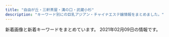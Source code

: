 ```yaml
---
title: "自由が丘・三軒茶屋・溝の口・武蔵小杉"
description: "キーワード別にの巨乳アジアン・チャイナエステ嬢情報をまとめました。"
---
```


新着画像と新着キーワードをまとめています。
2021年02月09日の情報です。

<DmmAffiliateIns />
<KeywordTable
  shops={
    [
    {
        "station": "\u5b66\u82b8\u5927\u5b66\u99c5\u897f\u53e3",
        "name": "Clair \uff5e\u30af\u30ec\u30fc\u30eb\uff5e",
        "img_links": [
            "http://clair.work/images/recruit/point_05.png",
            "http://clair.work/images/icon_ranking_03.png",
            "http://clair.work/images/trigger.jpg",
            "http://clair.work/images/recruit/point_04.png",
            "http://clair.work/images/recruit/sp_mainvisual.jpg",
            "http://clair.work/images/recruit/point_08.png",
            "http://clair.work/images/recruit/message_03.png",
            "http://clair.work/images/recruit/point_03.png",
            "http://clair.work/images/recruit/nagare_03.jpg",
            "http://clair.work/images/recruit/nagare_07.png",
            "http://clair.work/staff/ayaka1.jpg",
            "http://clair.work/images/icon_ranking_01.png",
            "http://clair.work/images/sw_tel.png",
            "http://clair.work/staff/humi2.jpg",
            "http://clair.work/staff/yua1.jpg",
            "http://clair.work/staff/mayu1.jpg",
            "http://clair.work/images/mainvisual_01.jpg",
            "http://clair.work/staff/kasumi1.jpg",
            "http://clair.work/images/head_interior.jpg",
            "http://clair.work/images/icon_ranking_04.png",
            "http://clair.work/images/mainvisual_01_s.jpg",
            "http://clair.work/images/recruit/point_07.png",
            "http://clair.work/images/recruit/nagare_02.jpg",
            "http://clair.work/images/head_therapist.jpg",
            "http://clair.work/images/recruit/point_09.png",
            "http://clair.work/images/recruit/point_06.png",
            "http://clair.work/images/sw_home.png",
            "http://clair.work/images/recruit/nagare_06.png",
            "http://clair.work/images/mainvisual_02.jpg",
            "http://clair.work/staff/humi1.jpg",
            "http://clair.work/images/recruit/nagare_01.jpg",
            "http://clair.work/images/no_image.jpg",
            "http://clair.work/images/icon_ranking_05.png",
            "http://clair.work/images/recruit/nagare_05.png",
            "http://clair.work/images/icon_ranking_02.png",
            "http://clair.work/images/icon_new.png",
            "http://clair.work/images/mainvisual_02_s.jpg",
            "http://clair.work/images/recruit/req_03.jpg"
        ],
        "url": "http://clair.work/",
        "keywords": {
            "E": 2,
            "C": 4,
            "D": 4
        }
    },
    {
        "url": "http://www.sakura.esraku.com/",
        "name": "\u685c",
        "img_links": [
            "http://www.sakura.esraku.com/files/004.jpg",
            "http://www.sakura.esraku.com/photo_news/upimg/221315f853e86bfad8_0.jpg",
            "http://www.sakura.esraku.com/images/s_link.jpg",
            "http://www.sakura.esraku.com/files/005.jpg",
            "http://www.sakura.esraku.com/images/s_staff.jpg",
            "http://www.sakura.esraku.com/files/006.jpg",
            "http://www.sakura.esraku.com/files/009.jpg",
            "http://www.sakura.esraku.com/photo_news/upimg/192295fbde78dddd71_0.jpg",
            "http://www.sakura.esraku.com/images/top.png",
            "http://www.sakura.esraku.com/photo_news/upimg/282545f76dfd1996d7_0.jpg",
            "http://www.sakura.esraku.com/images/mobile.jpg",
            "http://www.sakura.esraku.com/photo_news/upimg/921745f718627cc259_0.jpg",
            "http://www.sakura.esraku.com/photo_news/upimg/508775f63081046140_0.jpg",
            "http://www.sakura.esraku.com/images/lineyoyaku.jpg",
            "http://www.sakura.esraku.com/files/001.jpg",
            "http://www.sakura.esraku.com/files/008.jpg",
            "http://www.sakura.esraku.com/files/010.jpg",
            "http://www.sakura.esraku.com/photo_news/upimg/5052160124f368954b_0.jpg",
            "http://www.sakura.esraku.com/files/007.jpg",
            "http://www.sakura.esraku.com/files/003.jpg",
            "http://www.sakura.esraku.com/files/002.jpg"
        ],
        "keywords": {
            "C": 22,
            "D": 16,
            "\u30bb\u30af\u30b7\u30fc": 1,
            "87": 14
        },
        "station": "\u90fd\u7acb\u5927\u5b66\u99c5"
    },
    {
        "keywords": {
            "C": 2
        },
        "url": "http://ms-shinraku.com/",
        "name": "\u5fc3\u697d",
        "station": "\u5b66\u82b8\u5927\u5b66\u99c5\u6771\u53e3",
        "img_links": [
            "http://ms-shinraku.com/staff/yuki/01.jpg",
            "http://ms-shinraku.com/img/foot.png",
            "http://ms-shinraku.com/pic/topimg1.jpg",
            "http://ms-shinraku.com/staff/mari/01.jpg",
            "http://ms-shinraku.com/i/files/homeimg.jpg",
            "http://ms-shinraku.com/staff/ayumi/01.jpg",
            "http://ms-shinraku.com/staff/kanako/01.jpg",
            "http://ms-shinraku.com/pic/topimg2.jpg",
            "http://ms-shinraku.com/staff/momoka/01.jpg",
            "http://ms-shinraku.com/img/ttl_staff.png",
            "http://ms-shinraku.com/staff/ran/01.jpg",
            "http://ms-shinraku.com/pic/head.jpg"
        ]
    },
    {
        "img_links": [
            "http://treat-msg.com/img/access/road3.jpg",
            "http://treat-msg.com/staff/rumi/01.jpg",
            "http://treat-msg.com/staff/noa/01mb.jpg",
            "http://treat-msg.com/staff/mei/01mb.jpg",
            "http://treat-msg.com/staff/miyo/01.jpg",
            "http://treat-msg.com/img/head.png",
            "http://treat-msg.com/img/shop/msg.png",
            "http://treat-msg.com/staff/saki/01mb.jpg",
            "http://treat-msg.com/staff/kaori/01.jpg",
            "http://treat-msg.com/staff/chinatu/01.jpg",
            "http://treat-msg.com/staff/noa/01.jpg",
            "http://treat-msg.com/img/foot.png",
            "http://treat-msg.com/staff/mei/01.jpg",
            "http://treat-msg.com/img/access/road6.jpg",
            "http://treat-msg.com/img/access/road4.jpg",
            "http://treat-msg.com/staff/kaori/01mb.jpg",
            "http://treat-msg.com/img/access/road2.jpg",
            "http://treat-msg.com/img/mainhd.jpg",
            "http://treat-msg.com/img/ttl_staff.jpg",
            "http://treat-msg.com/staff/riri/01.jpg",
            "http://treat-msg.com/staff/riri/01mb.jpg",
            "http://treat-msg.com/img/access/road1.jpg",
            "http://treat-msg.com/img/mainft.jpg",
            "http://treat-msg.com/img/access/roaddm.png",
            "http://treat-msg.com/staff/saki/01.jpg",
            "http://treat-msg.com/pic/corona.jpg",
            "http://treat-msg.com/img/access/road5.jpg",
            "http://treat-msg.com/staff/rumi/01mb.jpg",
            "http://treat-msg.com/staff/chinatu/01mb.jpg",
            "http://treat-msg.com/staff/miyo/01mb.jpg"
        ],
        "name": "\u5b89\u5fc3\u5802",
        "station": "\u99d2\u6ca2\u5927\u5b66\u99c5\u99d2\u6ca2\u516c\u5712\u53e3",
        "url": "http://treat-msg.com/",
        "keywords": {}
    },
    {
        "station": "\u5927\u5ca1\u5c71\u99c5",
        "img_links": [
            "http://www.miyuki.es-relax.info/gals/yuki1.jpg",
            "http://www.miyuki.es-relax.info/images/sp01.jpg",
            "http://www.miyuki.es-relax.info/gals/nana1.jpg",
            "http://www.miyuki.es-relax.info/gals/yuri1.jpg",
            "http://www.miyuki.es-relax.info/images/kp01.jpg",
            "http://www.miyuki.es-relax.info/images/info3.jpg",
            "http://www.miyuki.es-relax.info/images/info4.jpg",
            "http://www.miyuki.es-relax.info/images/sp03.jpg",
            "http://www.miyuki.es-relax.info/images/sp02.jpg",
            "http://www.miyuki.es-relax.info/images/yoyaku.png",
            "http://www.miyuki.es-relax.info/images/info2.jpg",
            "http://www.miyuki.es-relax.info/images/info1.jpg"
        ],
        "name": "\u30de\u30c3\u30b5\u30fc\u30b8\u306e\u66d9",
        "keywords": {},
        "url": "http://www.miyuki.es-relax.info/"
    },
    {
        "name": "For You",
        "url": "https://fy.uouono.com",
        "img_links": [],
        "keywords": {},
        "station": "\u4e8c\u5b50\u7389\u5ddd\u99c5"
    },
    {
        "keywords": {},
        "img_links": [],
        "station": "\u4e8c\u5b50\u7389\u5ddd\u99c5\u6771\u53e3",
        "name": "\u604b\u4eba",
        "url": "http://koibito.ies.bz/"
    },
    {
        "img_links": [
            "http://in-esthe.com/you/images/p-0.jpg",
            "http://in-esthe.com/you/images/p-4.jpg",
            "http://in-esthe.com/you/images/p-5.jpg",
            "http://in-esthe.com/you/images/fla.jpg",
            "http://in-esthe.com/you/images/r-2.jpg",
            "http://in-esthe.com/you/images/p-7.jpg",
            "http://in-esthe.com/you/images/p-9.jpg",
            "http://in-esthe.com/you/images/r-1.jpg",
            "http://in-esthe.com/you/images/p-8.jpg",
            "http://in-esthe.com/you/images/p-3.jpg",
            "http://cdn.dino-es.com/images/logo/468x60DinoEs.png",
            "http://in-esthe.com/you/images/mo.png",
            "http://in-esthe.com/you/images/p-10.jpg",
            "http://in-esthe.com/you/images/botton.jpg",
            "http://in-esthe.com/you/images/p-11.jpg"
        ],
        "name": "\u60a0",
        "keywords": {},
        "station": "\u5b66\u82b8\u5927\u5b66\u99c5\u6771\u53e3",
        "url": "http://in-esthe.com/you/"
    },
    {
        "keywords": {
            "D": 18,
            "88": 3,
            "C": 3,
            "\u30bb\u30af\u30b7\u30fc": 1,
            "86": 12,
            "85": 9,
            "84": 6
        },
        "name": "JoJo",
        "img_links": [
            "http://www.jojo.mensnv.com/files/007-03.jpg",
            "http://www.jojo.mensnv.com/images/slider/03.jpg",
            "http://www.jojo.mensnv.com/files/011-02.jpg",
            "http://www.jojo.mensnv.com/files/012-03.jpg",
            "http://www.jojo.mensnv.com/images/coverGirlParts.png",
            "http://www.jojo.mensnv.com/files/004-03.jpg",
            "http://www.jojo.mensnv.com/files/005-03.jpg",
            "http://www.jojo.mensnv.com/files/010-02.jpg",
            "http://www.jojo.mensnv.com/files/014-02.jpg",
            "http://www.jojo.mensnv.com/files/013.jpg",
            "http://www.jojo.mensnv.com/files/001-03.jpg",
            "http://www.jojo.mensnv.com/files/010-03.jpg",
            "http://www.jojo.mensnv.com/files/002-02.jpg",
            "http://www.jojo.mensnv.com/files/006-02.jpg",
            "http://www.jojo.mensnv.com/files/004.jpg",
            "http://www.jojo.mensnv.com/files/013-02.jpg",
            "http://www.jojo.mensnv.com/files/011.jpg",
            "http://www.jojo.mensnv.com/files/010.jpg",
            "http://www.jojo.mensnv.com/files/005-02.jpg",
            "http://www.jojo.mensnv.com/files/005.jpg",
            "http://www.jojo.mensnv.com/files/012.jpg",
            "http://www.jojo.mensnv.com/files/009-02.jpg",
            "http://www.jojo.mensnv.com/files/014.jpg",
            "http://www.jojo.mensnv.com/files/007-02.jpg",
            "http://www.jojo.mensnv.com/files/001-02.jpg",
            "http://www.jojo.mensnv.com/images/tel.png",
            "http://www.jojo.mensnv.com/files/011-03.jpg",
            "http://www.jojo.mensnv.com/files/002-03.jpg",
            "http://www.jojo.mensnv.com/files/014-03.jpg",
            "http://www.jojo.mensnv.com/files/004-02.jpg",
            "http://www.jojo.mensnv.com/files/009.jpg",
            "http://www.jojo.mensnv.com/files/007.jpg",
            "http://www.jojo.mensnv.com/files/003-03.jpg",
            "http://www.jojo.mensnv.com/files/006.jpg",
            "http://www.jojo.mensnv.com/files/009-03.jpg",
            "http://www.jojo.mensnv.com/images/backlistbtn.png",
            "http://www.jojo.mensnv.com/files/003.jpg",
            "http://www.jojo.mensnv.com/files/006-03.jpg",
            "http://www.jojo.mensnv.com/images/showCover.png",
            "http://www.jojo.mensnv.com/images/slider/01.jpg",
            "http://www.jojo.mensnv.com/images/slider/02.jpg",
            "http://www.jojo.mensnv.com/files/012-02.jpg",
            "http://www.jojo.mensnv.com/files/003-02.jpg",
            "http://www.jojo.mensnv.com/files/002.jpg",
            "http://www.jojo.mensnv.com/images/mobile.jpg",
            "http://www.jojo.mensnv.com/files/013-03.jpg",
            "http://www.jojo.mensnv.com/files/001.jpg"
        ],
        "station": "\u4e09\u8ed2\u8336\u5c4b\u99c5\u5357\u53e3",
        "url": "http://www.jojo.mensnv.com/"
    },
    {
        "name": "\u697d\u697d\u5c4b",
        "station": "\u81ea\u7531\u304c\u4e18\u99c5\u5357\u53e3",
        "keywords": {
            "C": 14
        },
        "img_links": [
            "http://ms-rlx.com/staff/ringo/01.jpg",
            "http://ms-rlx.com/img/msgbtn.png",
            "http://ms-rlx.com/img/access/road03.jpg",
            "http://ms-rlx.com/staff/ringo/01mb.jpg",
            "http://ms-rlx.com/img/ttl_staff.png",
            "http://ms-rlx.com/img/access/road02.jpg",
            "http://ms-rlx.com/staff/ruri/01.jpg",
            "http://ms-rlx.com/img/ttl_tnew.png",
            "http://ms-rlx.com/staff/momo/01mb.jpg",
            "http://ms-rlx.com/img/access/road01.jpg",
            "http://ms-rlx.com/staff/sachan/01mb.jpg",
            "http://ms-rlx.com/pic/head.png",
            "http://ms-rlx.com/staff/sachan/01.jpg",
            "http://ms-rlx.com/staff/momo/01.jpg",
            "http://ms-rlx.com/img/youtube.jpg",
            "http://ms-rlx.com/img/att.png",
            "http://ms-rlx.com/staff/ruri/01mb.jpg",
            "http://ms-rlx.com/i/files/homeimg.jpg",
            "http://ms-rlx.com/staff/milk/01.jpg",
            "http://ms-rlx.com/img/ttl_mobile.png",
            "http://ms-rlx.com/staff/milk/01mb.jpg",
            "http://ms-rlx.com/img/ttl_concept.png",
            "http://ms-rlx.com/img/ttl_rec.png"
        ],
        "url": "http://ms-rlx.com/"
    },
    {
        "name": "\u30d6\u30eb\u30fc\u30d9\u30ea\u30fc",
        "url": "http://b-berry.work/",
        "keywords": {},
        "img_links": [
            "http://b-berry.work/images/head.jpg",
            "http://b-berry.work/images/rec1.jpg",
            "http://b-berry.work/img/maya1.jpg",
            "http://b-berry.work/images/rec2.jpg",
            "http://b-berry.work/images/2.jpg",
            "http://b-berry.work/images/int1.jpg",
            "http://b-berry.work/images/ac1.jpg",
            "http://b-berry.work/images/interior_t.jpg",
            "http://b-berry.work/staff/maya.jpg",
            "http://b-berry.work/images/1.jpg",
            "http://b-berry.work/images/int2.jpg",
            "http://b-berry.work/img/yuri1.jpg",
            "http://b-berry.work/images/ac2.jpg",
            "http://b-berry.work/img/mona1.jpg",
            "http://b-berry.work/images/3.jpg",
            "http://b-berry.work/images/news.jpg",
            "http://b-berry.work/staff/mona.jpg",
            "http://b-berry.work/images/s1.png",
            "http://b-berry.work/images/sys.jpg",
            "http://b-berry.work/staff/yuri.jpg",
            "http://b-berry.work/images/staff_t.jpg",
            "http://b-berry.work/images/tg.jpg"
        ],
        "station": "\u81ea\u7531\u304c\u4e18\u99c5\u5317\u53e3"
    },
    {
        "img_links": [
            "http://tanoshii.jpn.mn/images/link_nav05.jpg",
            "http://tanoshii.jpn.mn/photos/sites/76/2019/12/2019121409132447.jpg",
            "http://tanoshii.jpn.mn/images/link_nav06.jpg",
            "http://tanoshii.jpn.mn/photos/sites/76/2020/04/2020040401245819.jpg",
            "http://tanoshii.jpn.mn/images/link_nav01.jpg",
            "http://tanoshii.jpn.mn/photos/sites/76/2020/10/2020101305315556.jpg",
            "http://tanoshii.jpn.mn/photos/sites/76/2020/05/2020051702012070.jpg",
            "http://tanoshii.jpn.mn/photos/sites/76/2020/09/2020092006290275.jpg",
            "http://tanoshii.jpn.mn/photos/sites/76/2020/12/2020120901212835.jpg",
            "http://tanoshii.jpn.mn/photos/sites/76/2020/03/2020030810363653.jpg",
            "http://tanoshii.jpn.mn/photos/sites/76/2021/01/2021011304145677.jpg",
            "http://tanoshii.jpn.mn/images/link_nav07.jpg",
            "http://tanoshii.jpn.mn/photos/sites/76/2020/12/202012060340027.jpg",
            "http://tanoshii.jpn.mn/photos/sites/76/2020/11/2020111603281212.jpg",
            "http://tanoshii.jpn.mn/images/side_tel.jpg",
            "http://tanoshii.jpn.mn/photos/sites/76/2019/12/2019121409132124.jpg",
            "http://tanoshii.jpn.mn/photos/sites/76/2020/08/2020081201584255.jpg",
            "http://tanoshii.jpn.mn/photos/sites/76/2019/12/2019121409132234.jpg",
            "http://tanoshii.jpn.mn/photos/sites/76/2020/09/2020090800560727.jpg",
            "http://tanoshii.jpn.mn/photos/sites/76/2020/03/2020032803325898.jpg",
            "http://tanoshii.jpn.mn/photos/sites/76/2020/09/2020090803135392.jpg",
            "http://tanoshii.jpn.mn/photos/sites/76/2020/09/2020093003412655.jpg",
            "http://tanoshii.jpn.mn/images/top.png",
            "http://tanoshii.jpn.mn/images/ico01.png",
            "http://tanoshii.jpn.mn/photos/sites/76/2020/03/202003280333063.jpg",
            "http://tanoshii.jpn.mn/photos/sites/76/2020/09/2020093003412015.jpg",
            "http://tanoshii.jpn.mn/photos/sites/76/2020/08/2020080507421162.jpg",
            "http://tanoshii.jpn.mn/photos/sites/76/2020/12/2020122205012857.jpg",
            "http://tanoshii.jpn.mn/images/side_mobile.jpg",
            "http://tanoshii.jpn.mn/photos/sites/76/2020/11/2020112902000038.jpg",
            "http://tanoshii.jpn.mn/photos/sites/76/2020/01/2020012908322311.jpg",
            "http://tanoshii.jpn.mn/photos/sites/76/2020/12/202012240922577.jpg",
            "http://tanoshii.jpn.mn/images/link_nav02.jpg",
            "http://tanoshii.jpn.mn/photos/sites/76/2021/01/2021011304151051.jpg",
            "http://tanoshii.jpn.mn/photos/sites/76/2020/09/2020090307211283.jpg",
            "http://tanoshii.jpn.mn/photos/sites/76/2020/06/2020060701410487.jpg",
            "http://tanoshii.jpn.mn/photos/sites/76/2021/01/2021012605370415.jpg",
            "http://tanoshii.jpn.mn/photos/sites/76/2020/02/2020022603283463.jpg",
            "http://tanoshii.jpn.mn/photos/sites/76/2020/05/2020052603000345.jpg",
            "http://tanoshii.jpn.mn/images/info1.jpg",
            "http://tanoshii.jpn.mn/photos/sites/76/2020/01/2020011207465354.jpg",
            "http://tanoshii.jpn.mn/photos/sites/76/2020/10/2020102803545189.jpg",
            "http://tanoshii.jpn.mn/photos/sites/76/2019/12/201912280133413.jpg",
            "http://tanoshii.jpn.mn/photos/sites/76/2021/02/2021020904591631.jpg",
            "http://tanoshii.jpn.mn/images/info3.jpg",
            "http://tanoshii.jpn.mn/photos/sites/76/2021/01/2021010305174759.jpg",
            "http://tanoshii.jpn.mn/photos/sites/76/2020/12/2020122501502779.jpg",
            "http://tanoshii.jpn.mn/photos/sites/76/2019/12/2019121409132141.jpg",
            "http://tanoshii.jpn.mn/photos/sites/76/2020/03/2020030903332740.jpg",
            "http://tanoshii.jpn.mn/photos/sites/76/2020/12/2020120904423083.jpg",
            "http://tanoshii.jpn.mn/photos/sites/76/2020/01/2020012603561216.jpg",
            "http://tanoshii.jpn.mn/photos/sites/76/2020/11/2020110307113062.jpg",
            "http://tanoshii.jpn.mn/images/link_nav04.jpg",
            "http://tanoshii.jpn.mn/photos/sites/76/2021/01/2021012605371183.jpg",
            "http://tanoshii.jpn.mn/photos/sites/76/2020/07/2020071004194210.jpg",
            "http://tanoshii.jpn.mn/photos/sites/76/2020/02/2020020601144618.jpg",
            "http://tanoshii.jpn.mn/images/side_link.jpg",
            "http://tanoshii.jpn.mn/photos/sites/76/2020/04/2020041703571830.jpg",
            "http://tanoshii.jpn.mn/photos/sites/76/2020/01/2020010206122496.jpg",
            "http://tanoshii.jpn.mn/photos/sites/76/2020/11/2020112407093420.jpg",
            "http://tanoshii.jpn.mn/photos/sites/76/2019/12/2019121409131966.jpg",
            "http://tanoshii.jpn.mn/photos/sites/76/2020/06/2020061605184059.jpg",
            "http://tanoshii.jpn.mn/photos/sites/76/2020/08/2020082903370364.jpg",
            "http://tanoshii.jpn.mn/photos/sites/76/2020/12/2020121807285563.jpg",
            "http://tanoshii.jpn.mn/photos/sites/76/2020/12/2020120904441346.jpg",
            "http://tanoshii.jpn.mn/photos/sites/76/2020/03/202003090333270.jpg",
            "http://tanoshii.jpn.mn/images/info2.jpg",
            "http://tanoshii.jpn.mn/photos/sites/76/2020/01/2020011207465264.jpg",
            "http://tanoshii.jpn.mn/photos/sites/76/2020/06/2020061605184178.jpg",
            "http://tanoshii.jpn.mn/photos/sites/76/2020/01/2020012603560666.jpg",
            "http://tanoshii.jpn.mn/images/sp_top.jpg",
            "http://tanoshii.jpn.mn/photos/sites/76/2019/12/201912140913237.jpg",
            "http://tanoshii.jpn.mn/images/top_slider02.jpg",
            "http://tanoshii.jpn.mn/photos/sites/76/2020/01/2020011710434680.jpg",
            "http://tanoshii.jpn.mn/images/link_nav03.jpg",
            "http://tanoshii.jpn.mn/images/top_slider01.jpg"
        ],
        "name": "\u697d\u3057\u3044",
        "station": "\u4e8c\u5b50\u7389\u5ddd\u99c5\u897f\u53e3",
        "url": "http://tanoshii.jpn.mn/",
        "keywords": {
            "84": 2,
            "93": 1,
            "E": 13,
            "88": 4,
            "C": 5,
            "87": 10,
            "86": 7,
            "83": 3,
            "D": 15,
            "82": 1,
            "85": 3,
            "89": 2
        }
    },
    {
        "keywords": {
            "D": 6,
            "C": 17,
            "87": 2,
            "E": 1,
            "84": 1,
            "86": 5
        },
        "img_links": [
            "http://kagayaki.jpn.cm/photos/sites/35/2017/11/2017110107513579.jpg",
            "http://kagayaki.jpn.cm/images/room3.jpg",
            "http://kagayaki.jpn.cm/images/mobile2.jpg",
            "http://kagayaki.jpn.cm/images/girl-z1.jpg",
            "http://kagayaki.jpn.cm/photos/sites/35/2019/09/2019092518230998.jpg",
            "http://kagayaki.jpn.cm/photos/sites/35/2016/11/12.jpg",
            "http://kagayaki.jpn.cm/images/room1.jpg",
            "http://kagayaki.jpn.cm/photos/sites/35/2016/08/staff32.jpg",
            "http://kagayaki.jpn.cm/photos/sites/35/2016/09/637893871729784570.jpg",
            "http://kagayaki.jpn.cm/photos/sites/35/2016/08/staff3.jpg",
            "http://kagayaki.jpn.cm/images/top.jpg",
            "http://kagayaki.jpn.cm/images/mobile.jpg",
            "http://kagayaki.jpn.cm/photos/sites/35/2016/11/1.jpg",
            "http://kagayaki.jpn.cm/images/end1.jpg",
            "http://kagayaki.jpn.cm/images/room5.jpg",
            "http://kagayaki.jpn.cm/images/staff0.jpg",
            "http://kagayaki.jpn.cm/photos/sites/35/2020/10/2020100418535814.jpg",
            "http://kagayaki.jpn.cm/images/room2.jpg",
            "http://kagayaki.jpn.cm/images/room4.jpg",
            "http://kagayaki.jpn.cm/images/staff_line.png",
            "http://kagayaki.jpn.cm/images/girl-z2.jpg",
            "http://kagayaki.jpn.cm/images/room6.jpg",
            "http://kagayaki.jpn.cm/photos/sites/35/2016/11/11.jpg",
            "http://kagayaki.jpn.cm/images/bj3.png"
        ],
        "url": "http://kagayaki.jpn.cm/",
        "station": "\u4e09\u8ed2\u8336\u5c4b\u99c5\u5317\u53e3",
        "name": "\u661f\u306e\u8f1d\u304d"
    },
    {
        "url": "http://www.brilliance.mesthe.com/",
        "img_links": [
            "http://www.brilliance.mesthe.com/images/xian.png",
            "http://www.brilliance.mesthe.com/images/s1.jpg",
            "http://www.brilliance.mesthe.com/images/s3.jpg",
            "http://www.brilliance.mesthe.com/images/infotiao1.jpg",
            "http://www.brilliance.mesthe.com/images/new1.png",
            "http://www.brilliance.mesthe.com/images/s2.jpg",
            "http://www.brilliance.mesthe.com/files/002.jpg",
            "http://www.brilliance.mesthe.com/files/004-02.jpg",
            "http://www.brilliance.mesthe.com/files/003.jpg",
            "http://www.brilliance.mesthe.com/files/003-02.jpg",
            "http://www.brilliance.mesthe.com/files/001-02.jpg",
            "http://www.brilliance.mesthe.com/images/zi_massage.png",
            "http://www.brilliance.mesthe.com/images/main_bottom.png",
            "http://www.brilliance.mesthe.com/images/pick.png",
            "http://www.brilliance.mesthe.com/images/service.png",
            "http://www.brilliance.mesthe.com/files/002-03.jpg",
            "http://www.brilliance.mesthe.com/images/shop/shop02.jpg",
            "http://www.brilliance.mesthe.com/files/004-03.jpg",
            "http://www.brilliance.mesthe.com/files/005-02.jpg",
            "http://www.brilliance.mesthe.com/images/main_top.png",
            "http://www.brilliance.mesthe.com/files/003-03.jpg",
            "http://www.brilliance.mesthe.com/files/001.jpg",
            "http://www.brilliance.mesthe.com/files/002-02.jpg",
            "http://www.brilliance.mesthe.com/images/zi_staff.png",
            "http://www.brilliance.mesthe.com/files/005-03.jpg",
            "http://www.brilliance.mesthe.com/images/new3.png",
            "http://www.brilliance.mesthe.com/images/shop/shop04.jpg",
            "http://www.brilliance.mesthe.com/files/004.jpg",
            "http://www.brilliance.mesthe.com/images/shop/shop03.jpg",
            "http://www.brilliance.mesthe.com/files/001-03.jpg",
            "http://www.brilliance.mesthe.com/images/shop/shop01.jpg",
            "http://www.brilliance.mesthe.com/images/tel.png",
            "http://www.brilliance.mesthe.com/files/005.jpg",
            "http://www.brilliance.mesthe.com/images/maga.jpg"
        ],
        "keywords": {
            "85": 2,
            "87": 1,
            "86": 2,
            "C": 2,
            "D": 3
        },
        "station": "\u4e09\u8ed2\u8336\u5c4b\u99c5\u4e16\u7530\u8c37\u901a\u308a\u53e3",
        "name": "\u30d6\u30ea\u30ea\u30a2\u30f3\u30b9"
    },
    {
        "name": "Sweet",
        "keywords": {
            "F": 4,
            "86": 1,
            "84": 2,
            "94": 4,
            "D": 3
        },
        "station": "\u7528\u8cc0\u99c5\u6771\u53e3",
        "img_links": [
            "http://www.wqiowaz.site/uploads/200629/1-200629103204442.jpg",
            "http://www.wqiowaz.site/uploads/200630/1-200630094K4325.jpg",
            "http://www.wqiowaz.site/uploads/200914/1-200914164443K1.jpg",
            "http://www.wqiowaz.site/uploads/200630/1-200630094H5294.jpg",
            "http://www.wqiowaz.site/picture/m-head01.jpg",
            "http://www.wqiowaz.site/picture/m-top004.jpg",
            "http://www.wqiowaz.site/picture/m-top003.jpg",
            "http://www.wqiowaz.site/uploads/201008/1-20100Q55522V7.jpg",
            "http://www.wqiowaz.site/uploads/201008/1-20100Q5541T55.jpg",
            "http://www.wqiowaz.site/uploads/200914/1-20091416442NT.jpg",
            "http://www.wqiowaz.site/picture/cam-01.jpg",
            "http://www.wqiowaz.site/uploads/200629/1-200629103142X4.jpg",
            "http://www.wqiowaz.site/picture/foot01.jpg",
            "http://www.wqiowaz.site/uploads/201008/1-20100Q55403531.jpg",
            "http://www.wqiowaz.site/picture/call.png",
            "http://www.wqiowaz.site/uploads/200629/1-200629103104120.jpg",
            "http://www.wqiowaz.site/uploads/201008/1-20100Q5550EL.jpg"
        ],
        "url": "http://www.wqiowaz.site/"
    },
    {
        "keywords": {},
        "url": "http://www.es-flower.link/",
        "name": "\u6625\u306e\u604b",
        "img_links": [
            "http://www.es-flower.link/images/3.jpg",
            "http://www.es-flower.link/images/sm.jpg",
            "http://www.es-flower.link/sp/img/nene1.jpg",
            "http://www.es-flower.link/images/1.jpg",
            "http://www.es-flower.link/sp/images/newsb.png",
            "http://www.es-flower.link/images/2.jpg",
            "http://www.es-flower.link/sp/images/time.jpg",
            "http://www.es-flower.link/sp/images/sys3.jpg",
            "http://www.es-flower.link/sp/images/int2.jpg",
            "http://www.es-flower.link/sp/images/footer.jpg",
            "http://www.es-flower.link/images/ta.jpg",
            "http://www.es-flower.link/sp/images/sisu_t.jpg",
            "http://www.es-flower.link/img/arisa1.jpg",
            "http://www.es-flower.link/sp/images/pc.jpg",
            "http://www.es-flower.link/images/4.jpg",
            "http://www.es-flower.link/sp/images/6.jpg",
            "http://www.es-flower.link/images/rec1.png",
            "http://www.es-flower.link/sp/menu/top.jpg",
            "http://www.es-flower.link/sp/images/1.jpg",
            "http://www.es-flower.link/images/mobile.jpg",
            "http://www.es-flower.link/sp/images/sys2.jpg",
            "http://www.es-flower.link/images/interior_t.jpg",
            "http://www.es-flower.link/images/int2.png",
            "http://www.es-flower.link/sp/img/arisa1.jpg",
            "http://www.es-flower.link/sp/images/sys1.jpg",
            "http://www.es-flower.link/sp/images/int1.jpg",
            "http://www.es-flower.link/sp/images/rec3.jpg",
            "http://www.es-flower.link/sp/images/sisu.jpg",
            "http://www.es-flower.link/sp/images/tel.jpg",
            "http://www.es-flower.link/sp/images/news.jpg",
            "http://www.es-flower.link/sp/img/mizuki1.jpg",
            "http://www.es-flower.link/sp/images/ac1.jpg",
            "http://www.es-flower.link/sp/menu/interior.jpg",
            "http://www.es-flower.link/sp/menu/staff.jpg",
            "http://www.es-flower.link/img/huyumi1.jpg",
            "http://www.es-flower.link/sp/images/2.jpg",
            "http://www.es-flower.link/images/head.jpg",
            "http://www.es-flower.link/images/6.jpg",
            "http://www.es-flower.link/images/staff_t.jpg",
            "http://www.es-flower.link/images/rec2.jpg",
            "http://www.es-flower.link/sp/images/3.jpg",
            "http://www.es-flower.link/sp/images/rec1.jpg",
            "http://www.es-flower.link/images/5.jpg",
            "http://www.es-flower.link/sp/img/yume1.jpg",
            "http://www.es-flower.link/sp/img/koyuki1.jpg",
            "http://www.es-flower.link/sp/images/5.jpg",
            "http://www.es-flower.link/images/int1.png",
            "http://www.es-flower.link/sp/images/staff_t.jpg",
            "http://www.es-flower.link/images/news.jpg",
            "http://www.es-flower.link/img/mizuki1.jpg",
            "http://www.es-flower.link/images/sys.png",
            "http://www.es-flower.link/img/nene1.jpg",
            "http://www.es-flower.link/sp/images/interior_t.jpg",
            "http://www.es-flower.link/sp/images/4.jpg",
            "http://www.es-flower.link/sp/images/head.png",
            "http://www.es-flower.link/sp/img/huyumi1.jpg",
            "http://www.es-flower.link/sp/images/top.jpg",
            "http://www.es-flower.link/img/yume1.jpg",
            "http://www.es-flower.link/sp/images/rec2.jpg",
            "http://www.es-flower.link/img/koyuki1.jpg",
            "http://www.es-flower.link/images/info.jpg"
        ],
        "station": "\u81ea\u7531\u304c\u4e18\u99c5\u5317\u53e3"
    },
    {
        "url": "http://annex-jp.info/",
        "img_links": [
            "http://annex-jp.info/images/nana.jpg",
            "http://annex-jp.info/images/sayuri.jpg",
            "http://www.annex-jp.info/i/img/mayumi.jpg",
            "http://annex-jp.info/images/mari.jpg",
            "http://annex-jp.info/images/riri.jpg",
            "http://www.annex-jp.info/i/img/mari.jpg",
            "http://annex-jp.info/images/info.png",
            "http://annex-jp.info/images/yoho.jpg",
            "http://www.annex-jp.info/i/img/nana.jpg",
            "http://annex-jp.info/images/kp-info.jpg",
            "http://www.annex-jp.info/i/img/yoho.jpg",
            "http://annex-jp.info/images/mayumi.jpg",
            "http://www.annex-jp.info/i/img/sayuri.jpg",
            "http://www.annex-jp.info/i/img/riri.jpg"
        ],
        "station": "\u81ea\u7531\u304c\u4e18\u99c5\u5317\u53e3",
        "name": "\u305f\u3093\u307d\u307d",
        "keywords": {}
    },
    {
        "img_links": [],
        "station": "\u4e8c\u5b50\u7389\u5ddd\u99c5\u897f\u53e3",
        "url": "http://www.sertyuin.xyz/",
        "name": "\u521d\u604b",
        "keywords": {}
    },
    {
        "url": "http://relaxation-soil.net/",
        "name": "\u30bd\u30a4\u30eb",
        "img_links": [
            "http://relaxation-soil.net/images/1s.jpg",
            "http://relaxation-soil.net/photo/mini-rie1.jpg",
            "http://relaxation-soil.net/photo/yuyu4.jpg",
            "http://relaxation-soil.net/photo/mini-newgirl1.jpg",
            "http://relaxation-soil.net/photo/mini-yuyu4.jpg",
            "http://relaxation-soil.net/photo/mini-rie2.jpg",
            "http://relaxation-soil.net/photo/mini-yuyu3.jpg",
            "http://relaxation-soil.net/photo/rie1.jpg",
            "http://relaxation-soil.net/photo/mini-newgirl2.jpg",
            "http://relaxation-soil.net/photo/mini-newgirl3.jpg",
            "http://relaxation-soil.net/images/1.jpg",
            "http://relaxation-soil.net/photo/anna1.jpg",
            "http://relaxation-soil.net/photo/mini-anna3.jpg",
            "http://relaxation-soil.net/images/saikai.png",
            "http://relaxation-soil.net/photo/mini-anna1.jpg"
        ],
        "keywords": {},
        "station": "\u4e0a\u91ce\u6bdb\u99c5"
    }
]
}
/>
<DmmAffiliateScript />

